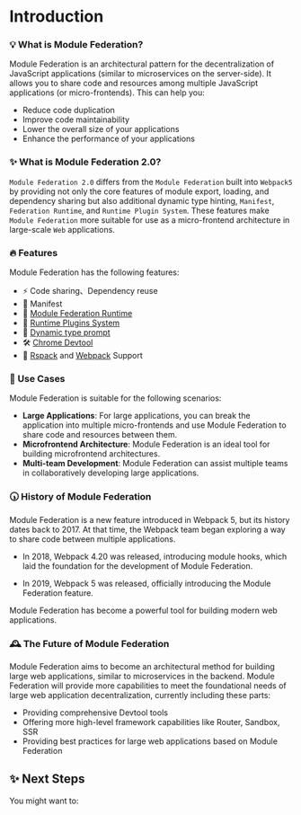 # Introduction

### 💡 What is Module Federation?

Module Federation is an architectural pattern for the decentralization of JavaScript applications (similar to microservices on the server-side). It allows you to share code and resources among multiple JavaScript applications (or micro-frontends). This can help you:

- Reduce code duplication
- Improve code maintainability
- Lower the overall size of your applications
- Enhance the performance of your applications

### ✨ What is Module Federation 2.0?

`Module Federation 2.0` differs from the `Module Federation` built into `Webpack5` by providing not only the core features of module export, loading, and dependency sharing but also additional dynamic type hinting, `Manifest`, `Federation Runtime`, and `Runtime Plugin System`. These features make `Module Federation` more suitable for use as a micro-frontend architecture in large-scale `Web` applications.

### 🔥 Features

Module Federation has the following features:

- ⚡ Code sharing、Dependency reuse
- 📝 Manifest
- 🎨 [Module Federation Runtime](../basic/runtime.mdx)
- 🧩 [Runtime Plugins System](../../plugin/dev/index.mdx)
- 🚀 [Dynamic type prompt](../basic/type-prompt.mdx)
- 🛠️ [Chrome Devtool](../basic/chrome-devtool.mdx)
- 🦀 [Rspack](../basic/rspack.mdx) and [Webpack](../basic/webpack.mdx) Support


### 🎯 Use Cases

Module Federation is suitable for the following scenarios:

- **Large Applications**: For large applications, you can break the application into multiple micro-frontends and use Module Federation to share code and resources between them.
- **Microfrontend Architecture**: Module Federation is an ideal tool for building microfrontend architectures.
- **Multi-team Development**: Module Federation can assist multiple teams in collaboratively developing large applications.

### 🕠 History of Module Federation

Module Federation is a new feature introduced in Webpack 5, but its history dates back to 2017. At that time, the Webpack team began exploring a way to share code between multiple applications.

- In 2018, Webpack 4.20 was released, introducing module hooks, which laid the foundation for the development of Module Federation.

- In 2019, Webpack 5 was released, officially introducing the Module Federation feature.

Module Federation has become a powerful tool for building modern web applications.

### 🕰️ The Future of Module Federation

Module Federation aims to become an architectural method for building large web applications, similar to microservices in the backend. Module Federation will provide more capabilities to meet the foundational needs of large web application decentralization, currently including these parts:

- Providing comprehensive Devtool tools
- Offering more high-level framework capabilities like Router, Sandbox, SSR
- Providing best practices for large web applications based on Module Federation

## ✨ Next Steps

You might want to:


<NextSteps>
  <Step
    href="/guide/start/quick-start"
    title="Get Started Quickly"
    description="Learn how to use Module Federation"
  />
  <Step
    href="/guide/start/features"
    title="Feature Navigation"
    description="Explore all the features provided by Module Federation"
  />
  <Step
    href="/configure/index"
    title="Consult Configuration"
    description="Understand how to configure Module Federation"
  />
</NextSteps>
